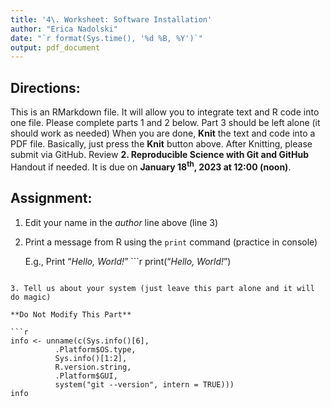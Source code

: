 ```yaml
---
title: '4\. Worksheet: Software Installation'
author: "Erica Nadolski"
date: "`r format(Sys.time(), '%d %B, %Y')`"
output: pdf_document
---
```


## Directions:
This is an RMarkdown file.
It will allow you to integrate text and R code into one file.
Please complete parts 1 and 2 below.
Part 3 should be left alone (it should work as needed)
When you are done, **Knit** the text and code into a PDF file.
Basically, just press the **Knit** button above.
After Knitting, please submit via GitHub. 
Review **2. Reproducible Science with Git and GitHub** Handout if needed.
It is due on **January 18^th^, 2023 at 12:00 (noon)**.  

## Assignment:

1. Edit your name in the *author* line above (line 3)

2. Print a message from R using the `print` command (practice in console)

    E.g., Print "*Hello, World!*"
```r
print("*Hello, World!*")

```

3. Tell us about your system (just leave this part alone and it will do magic)

**Do Not Modify This Part**

```r
info <- unname(c(Sys.info()[6],
          .Platform$OS.type,
          Sys.info()[1:2],
          R.version.string,
          .Platform$GUI,
          system("git --version", intern = TRUE)))
info
```

